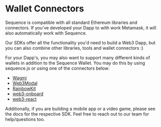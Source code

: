 # Wallet Connectors

Sequence is compatible with all standard Ethereum libraries and connectors. If you've
developed your Dapp to with work Metamask, it will also automatically work with Sequence.

Our SDKs offer all the functionality you'd need to build a Web3 Dapp, but you can also
combine other libraries, tools and wallet connectors :)

For your Dapp's, you may also want to support many different kinds of wallets in addition
to the Sequence Wallet. You may do this by using sequence.js or using one of the connectors below:

* [Wagmi](./wagmi)
* [Web3Modal](./web3modal)
* [RainbowKit](./rainbow-kit)
* [web3-onboard](./web3-onboard)
* [web3-react](./web3-react-v6)

Additionally, if you are building a mobile app or a video game, please see the docs for
the respective SDK. Feel free to reach out to our team for help/questions too.
